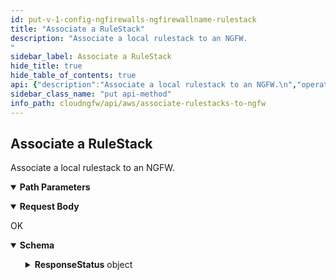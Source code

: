 ```yaml
---
id: put-v-1-config-ngfirewalls-ngfirewallname-rulestack
title: "Associate a RuleStack"
description: "Associate a local rulestack to an NGFW.
"
sidebar_label: Associate a RuleStack
hide_title: true
hide_table_of_contents: true
api: {"description":"Associate a local rulestack to an NGFW.\n","operationId":"put-v1-config-ngfirewalls-ngfirewallname-rulestack","parameters":[{"description":"The name of the NGFW to which you want to associate the local rulestack.\n","in":"path","name":"ngfirewallname","required":true,"schema":{"type":"string"}}],"requestBody":{"content":{"application/json":{"schema":{"additionalProperties":false,"properties":{"AccountId":{"description":"The unique ID of the local rulestack account.\n","title":"Accountid","type":"string"},"RuleStackName":{"description":"Name of the local rulestack you want to associate to NGFW. \n","maxLength":128,"minLength":1,"pattern":"^[a-zA-Z0-9-]+$","title":"Rulestackname","type":"string"},"UpdateToken":{"description":"Refresh token.\n","title":"Updatetoken","type":"string"}},"required":["RuleStackName","AccountId"],"title":"AssociateRuleStackRequest","type":"object"}}}},"responses":{"200":{"content":{"application/json":{"schema":{"additionalProperties":false,"properties":{"AccountId":{"description":"The unique ID of the local rulestack account.\n","title":"Accountid","type":"string"},"FirewallName":{"description":"Name of the NGFW, unique in a region for each customer. \n","title":"Firewallname","type":"string"},"ResponseStatus":{"description":"The API call response status.\n","additionalProperties":false,"properties":{"ErrorCode":{"default":0,"description":"Default value of a successful response is 0. Any other number indicates an error code.  \n\n400—HTTP bad request\n* InvalidOperationException—Operation failed because it is not valid. For example, when you delete an NGFW or rulestack in use.\n* InvalidRequestException—Operation failed due to invalid request. For example, unsupported parameter name or value in the request.\n* LimitExceededException—Operation failed due to violation in limit settings.\n* ResourceNotFoundException—Unable to locate a resource using the parameters you provided.\n* ThrottlingException—Operation failed due to throttling limitations.   \n\n500—Bad request \n* InternalServerError—Your request is valid but Cloud NGFW could not perform the operation due to a system issue.\n","title":"Errorcode","type":"integer"},"Reason":{"description":"The error description.\n","title":"Reason","type":"string"}},"title":"Result","type":"object"},"RuleStackName":{"description":"Name of the local rulestack you want to associate to NGFW. \n","title":"Rulestackname","type":"string"},"UpdateToken":{"description":"Refresh token.\n","title":"Updatetoken","type":"string"}},"title":"AssociateRuleStackResponse","type":"object"}}},"description":"OK"}},"tags":["AssociateRulestacks"],"method":"put","path":"/v1/config/ngfirewalls/{ngfirewallname}/rulestack","servers":[{"url":"https://api.us-east-1.aws.cloudngfw.paloaltonetworks.com"}],"jsonRequestBodyExample":{"AccountId":"string","RuleStackName":"string","UpdateToken":"string"},"info":{"contact":{},"description":"There are two types of rulestacks:\n- **Local rulestack**-Consists of local rules and manages them. A local account administrator can associate local rulestacks to NGFW in their AWS account.\n- **Global rulestack**-The AWS Firewall Manager administrator can author a Firewall Manager Service (FMS) policy and associate a global rulestack with it. AWS Firewall Manager manages the global rulestack across all these NGFWs in different AWS accounts of an AWS Organization.  \n\nA global rulestack configures pre-rules and post-rules on each NGFW. The AWS Firewall Manager administrator can author a FMS policy and associate a global rulestack with it. AWS Firewall Manager manages the global rulestack across all these NGFWs in different AWS accounts in the AWS Organization. A global rulestack configures pre-rules and post-rules on each NGFW.  \n\n>**Note:** For FMS policy, there is no local firewall administrator. The local rulestack administrator associates the local rulestacks to NGFW. If the FMS service handshake is successful, any local firewall administrator call must be disabled, and the local rulestack administrator can associate the local rulestack to NGFW.\n\n>**Note:** The maximum local and global rulestacks you can create per subscription is 10.  \n","title":"Associate Rulestacks to NGFW","version":"1.0.0"},"postman":{"name":"Associate a RuleStack","description":{"content":"Associate a local rulestack to an NGFW.\n","type":"text/plain"},"url":{"path":["v1","config","ngfirewalls",":ngfirewallname","rulestack"],"host":["{{baseUrl}}"],"query":[],"variable":[{"disabled":false,"description":{"content":"(Required) The name of the NGFW to which you want to associate the local rulestack.\n","type":"text/plain"},"type":"any","value":"","key":"ngfirewallname"}]},"header":[{"key":"Content-Type","value":"application/json"},{"key":"Accept","value":"application/json"}],"method":"PUT","body":{"mode":"raw","raw":"\"\"","options":{"raw":{"language":"json"}}}}}
sidebar_class_name: "put api-method"
info_path: cloudngfw/api/aws/associate-rulestacks-to-ngfw
---
```



## Associate a RuleStack



Associate a local rulestack to an NGFW.


<details style={{"marginBottom":"1rem"}} data-collapsed={false} open={true}><summary style={{}}><strong>Path Parameters</strong></summary><div><ul><ParamsItem className={"paramsItem"} param={{"description":"The name of the NGFW to which you want to associate the local rulestack.\n","in":"path","name":"ngfirewallname","required":true,"schema":{"type":"string"}}}></ParamsItem></ul></div></details><MimeTabs><TabItem label={"application/json"} value={"application/json-schema"}><details style={{}} data-collapsed={false} open={true}><summary style={{"textAlign":"left"}}><strong>Request Body</strong></summary><div style={{"textAlign":"left","marginLeft":"1rem"}}></div><ul style={{"marginLeft":"1rem"}}><SchemaItem collapsible={false} name={"AccountId"} required={true} schemaDescription={"The unique ID of the local rulestack account.\n"} schemaName={"Accountid"} qualifierMessage={undefined} defaultValue={undefined}></SchemaItem><SchemaItem collapsible={false} name={"RuleStackName"} required={true} schemaDescription={"Name of the local rulestack you want to associate to NGFW. \n"} schemaName={"Rulestackname"} qualifierMessage={"**Possible values:** `non-empty` and `<= 128 characters`, Value must match regular expression `^[a-zA-Z0-9-]+$`"} defaultValue={undefined}></SchemaItem><SchemaItem collapsible={false} name={"UpdateToken"} required={false} schemaDescription={"Refresh token.\n"} schemaName={"Updatetoken"} qualifierMessage={undefined} defaultValue={undefined}></SchemaItem></ul></details></TabItem></MimeTabs><div><ApiTabs><TabItem label={"200"} value={"200"}><div>

OK

</div><div><MimeTabs groupId={"mime-type"}><TabItem label={"application/json"} value={"application/json"}><SchemaTabs groupId={"schema-tabs"}><TabItem label={"Schema"} value={"Schema"}><details style={{}} data-collapsed={false} open={true}><summary style={{"textAlign":"left"}}><strong>Schema</strong></summary><div style={{"textAlign":"left","marginLeft":"1rem"}}></div><ul style={{"marginLeft":"1rem"}}><SchemaItem collapsible={false} name={"AccountId"} required={false} schemaDescription={"The unique ID of the local rulestack account.\n"} schemaName={"Accountid"} qualifierMessage={undefined} defaultValue={undefined}></SchemaItem><SchemaItem collapsible={false} name={"FirewallName"} required={false} schemaDescription={"Name of the NGFW, unique in a region for each customer. \n"} schemaName={"Firewallname"} qualifierMessage={undefined} defaultValue={undefined}></SchemaItem><SchemaItem collapsible={true} className={"schemaItem"}><details style={{}}><summary style={{}}><strong>ResponseStatus</strong><span style={{"opacity":"0.6"}}> object</span></summary><div style={{"marginLeft":"1rem"}}><div style={{"marginTop":".5rem","marginBottom":".5rem"}}>

The API call response status.


</div><SchemaItem collapsible={false} name={"ErrorCode"} required={false} schemaDescription={"Default value of a successful response is 0. Any other number indicates an error code.  \n\n400—HTTP bad request\n* InvalidOperationException—Operation failed because it is not valid. For example, when you delete an NGFW or rulestack in use.\n* InvalidRequestException—Operation failed due to invalid request. For example, unsupported parameter name or value in the request.\n* LimitExceededException—Operation failed due to violation in limit settings.\n* ResourceNotFoundException—Unable to locate a resource using the parameters you provided.\n* ThrottlingException—Operation failed due to throttling limitations.   \n\n500—Bad request \n* InternalServerError—Your request is valid but Cloud NGFW could not perform the operation due to a system issue.\n"} schemaName={"Errorcode"} qualifierMessage={undefined} defaultValue={0}></SchemaItem><SchemaItem collapsible={false} name={"Reason"} required={false} schemaDescription={"The error description.\n"} schemaName={"Reason"} qualifierMessage={undefined} defaultValue={undefined}></SchemaItem></div></details></SchemaItem><SchemaItem collapsible={false} name={"RuleStackName"} required={false} schemaDescription={"Name of the local rulestack you want to associate to NGFW. \n"} schemaName={"Rulestackname"} qualifierMessage={undefined} defaultValue={undefined}></SchemaItem><SchemaItem collapsible={false} name={"UpdateToken"} required={false} schemaDescription={"Refresh token.\n"} schemaName={"Updatetoken"} qualifierMessage={undefined} defaultValue={undefined}></SchemaItem></ul></details></TabItem><TabItem label={"Example (from schema)"} value={"Example (from schema)"}><ResponseSamples responseExample={"{\n  \"AccountId\": \"string\",\n  \"FirewallName\": \"string\",\n  \"ResponseStatus\": {\n    \"ErrorCode\": 0,\n    \"Reason\": \"string\"\n  },\n  \"RuleStackName\": \"string\",\n  \"UpdateToken\": \"string\"\n}"} language={"json"}></ResponseSamples></TabItem></SchemaTabs></TabItem></MimeTabs></div></TabItem></ApiTabs></div>
      